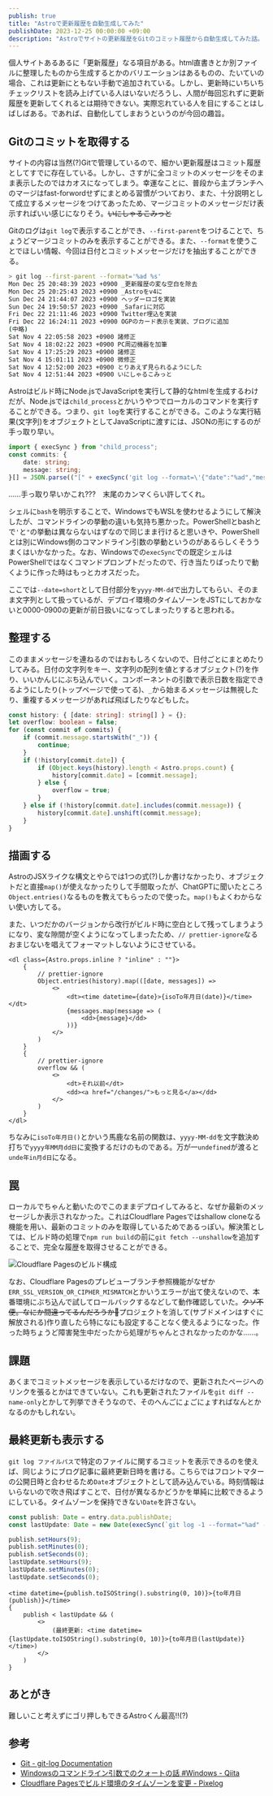 ```yaml
---
publish: true
title: "Astroで更新履歴を自動生成してみた"
publishDate: 2023-12-25 00:00:00 +09:00
description: "Astroでサイトの更新履歴をGitのコミット履歴から自動生成してみた話。"
---
```


個人サイトあるあるに「更新履歴」なる項目がある。html直書きとか別ファイルに整理したものから生成するとかのバリエーションはあるものの、たいていの場合、これは更新にともない手動で追加されている。しかし、更新時にいちいちチェックリストを読み上げている人はいないだろうし、人間が毎回忘れずに更新履歴を更新してくれるとは期待できない。実際忘れている人を目にすることはしばしばある。であれば、自動化してしまおうというのが今回の趣旨。

## Gitのコミットを取得する

サイトの内容は当然(?)Gitで管理しているので、細かい更新履歴はコミット履歴としてすでに存在している。しかし、さすがに全コミットのメッセージをそのまま表示したのではカオスになってしまう。幸運なことに、普段から主ブランチへのマージはfast-forwordせずにまとめる習慣がついており、また、十分説明として成立するメッセージをつけてあったため、マージコミットのメッセージだけ表示すればいい感じになりそう。~~いにしゃるこみっと~~

Gitのログは`git log`で表示することができ、`--first-parent`をつけることで、ちょうどマージコミットのみを表示することができる。また、`--format`を使うことでほしい情報、今回は日付とコミットメッセージだけを抽出することができる。

```bash
> git log --first-parent --format='%ad %s'
Mon Dec 25 20:48:39 2023 +0900 _更新履歴の変な空白を除去
Mon Dec 25 20:25:43 2023 +0900 _Astroをv4に
Sun Dec 24 21:44:07 2023 +0900 ヘッダーロゴを実装
Sun Dec 24 19:50:57 2023 +0900 _Safariに対応
Fri Dec 22 21:11:46 2023 +0900 Twitter埋込を実装
Fri Dec 22 16:24:11 2023 +0900 OGPのカード表示を実装、ブログに追加
(中略)
Sat Nov 4 22:05:58 2023 +0900 諸修正
Sat Nov 4 18:02:22 2023 +0900 PC周辺機器を加筆
Sat Nov 4 17:25:29 2023 +0900 諸修正
Sat Nov 4 15:01:11 2023 +0900 微修正
Sat Nov 4 12:52:00 2023 +0900 とりあえず見られるようにした
Sat Nov 4 12:51:44 2023 +0900 いにしゃるこみっと

```

Astroはビルド時にNode.jsでJavaScriptを実行して静的なhtmlを生成するわけだが、Node.jsでは`child_process`とかいうやつでローカルのコマンドを実行することができる。つまり、`git log`を実行することができる。このような実行結果(文字列)をオブジェクトとしてJavaScriptに渡すには、JSONの形にするのが手っ取り早い。

```ts
import { execSync } from "child_process";
const commits: {
    date: string;
    message: string;
}[] = JSON.parse(("[" + execSync('git log --format=\'{"date":"%ad","message":"%s"},\' --date=short --first-parent', { shell: "bash" }).toString() + "]").replace(",\n]", "]"));
```

……手っ取り早いかこれ???　末尾のカンマくらい許してくれ。

シェルに`bash`を明示することで、WindowsでもWSLを使わせるようにして解決したが、コマンドラインの挙動の違いも気持ち悪かった。PowerShellとbashとで`'`と`"`の挙動は異ならないはずなので同じまま行けると思いきや、PowerShellとは別にWindows側のコマンドライン引数の挙動というのがあるらしくそううまくはいかなかった。なお、Windowsでの`execSync`での既定シェルはPowerShellではなくコマンドプロンプトだったので、行き当たりばったりで動くように作った時はもっとカオスだった。

<Tweet id="1723333252092764502" hideThread />

ここでは`--date=short`として日付部分を`yyyy-MM-dd`で出力してもらい、そのまま文字列として扱っているが、デプロイ環境のタイムゾーンをJSTにしておかないと0000-0900の更新が前日扱いになってしまったりすると思われる。

## 整理する

このままメッセージを連ねるのではおもしろくないので、日付ごとにまとめたりしてみる。日付の文字列をキー、文字列の配列を値とするオブジェクト(?)を作り、いいかんじにぶち込んでいく。コンポーネントの引数で表示日数を指定できるようにしたり(トップページで使ってる)、`_`から始まるメッセージは無視したり、重複するメッセージがあれば飛ばしたりなどもした。

```typescript
const history: { [date: string]: string[] } = {};
let overflow: boolean = false;
for (const commit of commits) {
    if (commit.message.startsWith("_")) {
        continue;
    }
    if (!history[commit.date]) {
        if (Object.keys(history).length < Astro.props.count) {
            history[commit.date] = [commit.message];
        } else {
            overflow = true;
        }
    } else if (!history[commit.date].includes(commit.message)) {
        history[commit.date].unshift(commit.message);
    }
}
```

## 描画する

AstroのJSXライクな構文とやらでは1つの式(?)しか書けなかったり、オブジェクトだと直接`map()`が使えなかったりして手間取ったが、ChatGPTに聞いたところ`Object.entries()`なるものを教えてもらったので使った。`map()`もよくわからない使い方してる。

また、いつだかのバージョンから改行がビルド時に空白として残ってしまうようになり、変な隙間が空くようになってしまったため、`// prettier-ignore`なるおまじないを唱えてフォーマットしないようにさせている。

```astro
<dl class={Astro.props.inline ? "inline" : ""}>
    {
        // prettier-ignore
        Object.entries(history).map(([date, messages]) =>
            <>
                <dt><time datetime={date}>{isoTo年月日(date)}</time></dt>
                {messages.map(message => (
                    <dd>{message}</dd>
                ))}
            </>
        )
    }
    {
        // prettier-ignore
        overflow && (
            <>
                <dt>それ以前</dt>
                <dd><a href="/changes/">もっと見る</a></dd>
            </>
        )
    }
</dl>
```

<Tweet id="1739214733759357375" />

ちなみに`isoTo年月日()`とかいう馬鹿な名前の関数は、`yyyy-MM-dd`を文字数決め打ちで`yyyy年MM月dd日`に変換するだけのものである。万が一`undefined`が渡ると`unde年in月d日`になる。

<Tweet id="1723580260854428062" />

## 罠

ローカルでちゃんと動いたのでこのままデプロイしてみると、なぜか最新のメッセージしか表示されなかった。これはCloudflare Pagesではshallow cloneなる機能を用い、最新のコミットのみを取得しているためであるっぽい。解決策としては、ビルド時の処理で`npm run build`の前に`git fetch --unshallow`を追加することで、完全な履歴を取得させることができる。

![Cloudflare Pagesのビルド構成](./build-config.png "ビルド コマンド: git fetch --unshallow && npm run build")


なお、Cloudflare Pagesのプレビューブランチ参照機能がなぜか`ERR_SSL_VERSION_OR_CIPHER_MISMATCH`とかいうエラーが出て使えないので、本番環境にぶち込んで試してロールバックするなどして動作確認していた。~~クソ不便。なにか間違ってるんだろうか🤔~~プロジェクトを消して(サブドメインはすぐに解放される)作り直したら特になにも設定することなく使えるようになった。作った時ちょうど障害発生中だったから処理がちゃんとされなかったのかな……。

## 課題

あくまでコミットメッセージを表示しているだけなので、更新されたページへのリンクを張るとかはできていない。これも更新されたファイルを`git diff --name-only`とかして列挙できそうなので、そのへんごにょごにょすればなんとかなるのかもしれない。

## 最終更新も表示する

`git log ファイルパス`で特定のファイルに関するコミットを表示できるのを使えば、同じようにブログ記事に最終更新日時を書ける。こちらではフロントマターの公開日時と合わせるため`Date`オブジェクトとして読み込んでいる。時刻情報はいらないので吹き飛ばすことで、日付が異なるかどうかを単純に比較できるようにしている。タイムゾーンを保持できない`Date`を許さない。

```typescript
const publish: Date = entry.data.publishDate;
const lastUpdate: Date = new Date(execSync(`git log -1 --format="%ad" --date="iso" ./src/content/${entry.collection}/${entry.id}`).toString());

publish.setHours(9);
publish.setMinutes(0);
publish.setSeconds(0);
lastUpdate.setHours(9);
lastUpdate.setMinutes(0);
lastUpdate.setSeconds(0);
```

```astro
<time datetime={publish.toISOString().substring(0, 10)}>{to年月日(publish)}</time>
{
    publish < lastUpdate && (
        <>
            (最終更新: <time datetime={lastUpdate.toISOString().substring(0, 10)}>{to年月日(lastUpdate)}</time>)
        </>
    )
}
```

## あとがき

難しいこと考えずにゴリ押しもできるAstroくん最高!!(?)

## 参考

- [Git - git-log Documentation](https://git-scm.com/docs/git-log)
- [Windowsのコマンドライン引数でのクォートの話 #Windows - Qiita](https://qiita.com/igrep/items/d4251d12e85cfc0a00df)
- [Cloudflare Pagesでビルド環境のタイムゾーンを変更 - Pixelog](https://pixelog.net/post/2022/04/04/180306/)